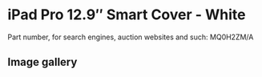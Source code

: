 
# iPad Pro 12.9″ Smart Cover - White

Part number, for search engines, auction websites and such: MQ0H2ZM/A

## Image gallery

<div style={{ width: "768px" }}>
  <GalleryComponent
    images={[
      {
        original: "/everysource/MQ0H2.png",
        thumbnail: "/everypreview/MQ0H2.png",
      },
      {
        original: "/everysource/MQ0H2_AV1_GOLD.png",
        thumbnail: "/everypreview/MQ0H2_AV1_GOLD.png",
      },
      {
        original: "/everysource/MQ0H2_AV1_SILVER.png",
        thumbnail: "/everypreview/MQ0H2_AV1_SILVER.png",
      },
      {
        original: "/everysource/MQ0H2_AV1_SPACE_GRAY.png",
        thumbnail: "/everypreview/MQ0H2_AV1_SPACE_GRAY.png",
      },
      {
        original: "/everysource/MQ0H2_AV2.png",
        thumbnail: "/everypreview/MQ0H2_AV2.png",
      },
      {
        original: "/everysource/MQ0H2_AV3.png",
        thumbnail: "/everypreview/MQ0H2_AV3.png",
      }
    ]}
  />
</div>